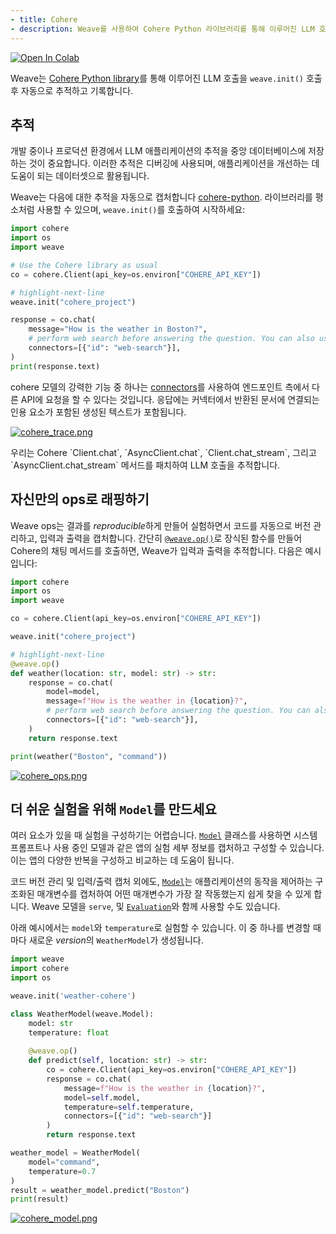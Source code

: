 ```yaml
---
- title: Cohere
- description: Weave를 사용하여 Cohere Python 라이브러리를 통해 이루어진 LLM 호출을 자동으로 추적하고 기록하세요
---
```


<a target="_blank" href="https://colab.research.google.com/github/wandb/examples/blob/master/weave/docs/quickstart_cohere.ipynb">
  <img src="https://colab.research.google.com/assets/colab-badge.svg" alt="Open In Colab" />
</a>

Weave는 [Cohere Python library](https://github.com/cohere-ai/cohere-python)를 통해 이루어진 LLM 호출을 `weave.init()` 호출 후 자동으로 추적하고 기록합니다.

## 추적

개발 중이나 프로덕션 환경에서 LLM 애플리케이션의 추적을 중앙 데이터베이스에 저장하는 것이 중요합니다. 이러한 추적은 디버깅에 사용되며, 애플리케이션을 개선하는 데 도움이 되는 데이터셋으로 활용됩니다.

Weave는 다음에 대한 추적을 자동으로 캡처합니다 [cohere-python](https://github.com/cohere-ai/cohere-python). 라이브러리를 평소처럼 사용할 수 있으며, `weave.init()`를 호출하여 시작하세요:

```python
import cohere
import os
import weave

# Use the Cohere library as usual
co = cohere.Client(api_key=os.environ["COHERE_API_KEY"])

# highlight-next-line
weave.init("cohere_project")

response = co.chat(
    message="How is the weather in Boston?",
    # perform web search before answering the question. You can also use your own custom connector.
    connectors=[{"id": "web-search"}],
)
print(response.text)
```

cohere 모델의 강력한 기능 중 하나는 [connectors](https://docs.cohere.com/docs/overview-rag-connectors#using-connectors-to-create-grounded-generations)를 사용하여 엔드포인트 측에서 다른 API에 요청을 할 수 있다는 것입니다. 응답에는 커넥터에서 반환된 문서에 연결되는 인용 요소가 포함된 생성된 텍스트가 포함됩니다.

[![cohere\_trace.png](imgs/cohere_trace.png)](https://wandb.ai/capecape/cohere_dev/weave/calls)

<Note>
  우리는 Cohere `Client.chat`, `AsyncClient.chat`, `Client.chat_stream`, 그리고 `AsyncClient.chat_stream` 메서드를 패치하여 LLM 호출을 추적합니다.
</Note>

## 자신만의 ops로 래핑하기

Weave ops는 결과를 *reproducible*하게 만들어 실험하면서 코드를 자동으로 버전 관리하고, 입력과 출력을 캡처합니다. 간단히 [`@weave.op()`](/ko/guides/tracking/ops)로 장식된 함수를 만들어 Cohere의 채팅 메서드를 호출하면, Weave가 입력과 출력을 추적합니다. 다음은 예시입니다:

```python
import cohere
import os
import weave

co = cohere.Client(api_key=os.environ["COHERE_API_KEY"])

weave.init("cohere_project")

# highlight-next-line
@weave.op()
def weather(location: str, model: str) -> str:
    response = co.chat(
        model=model,
        message=f"How is the weather in {location}?",
        # perform web search before answering the question. You can also use your own custom connector.
        connectors=[{"id": "web-search"}],
    )
    return response.text

print(weather("Boston", "command"))
```

[![cohere\_ops.png](imgs/cohere_ops.png)](https://wandb.ai/capecape/cohere_dev/weave/calls)

## 더 쉬운 실험을 위해 `Model`를 만드세요

여러 요소가 있을 때 실험을 구성하기는 어렵습니다. [`Model`](/ko/guides/core-types/models) 클래스를 사용하면 시스템 프롬프트나 사용 중인 모델과 같은 앱의 실험 세부 정보를 캡처하고 구성할 수 있습니다. 이는 앱의 다양한 반복을 구성하고 비교하는 데 도움이 됩니다.

코드 버전 관리 및 입력/출력 캡처 외에도, [`Model`](/ko/guides/core-types/models)는 애플리케이션의 동작을 제어하는 구조화된 매개변수를 캡처하여 어떤 매개변수가 가장 잘 작동했는지 쉽게 찾을 수 있게 합니다. Weave 모델을 `serve`, 및 [`Evaluation`](/ko/guides/core-types/evaluations)와 함께 사용할 수도 있습니다.

아래 예시에서는 `model`와 `temperature`로 실험할 수 있습니다. 이 중 하나를 변경할 때마다 새로운 *version*의 `WeatherModel`가 생성됩니다.

```python
import weave
import cohere
import os

weave.init('weather-cohere')

class WeatherModel(weave.Model):
    model: str
    temperature: float
  
    @weave.op()
    def predict(self, location: str) -> str:
        co = cohere.Client(api_key=os.environ["COHERE_API_KEY"])
        response = co.chat(
            message=f"How is the weather in {location}?",
            model=self.model,
            temperature=self.temperature,
            connectors=[{"id": "web-search"}]
        )
        return response.text

weather_model = WeatherModel(
    model="command",
    temperature=0.7
)
result = weather_model.predict("Boston")
print(result)
```

[![cohere\_model.png](imgs/cohere_model.png)](https://wandb.ai/capecape/cohere_dev/weave/models)
